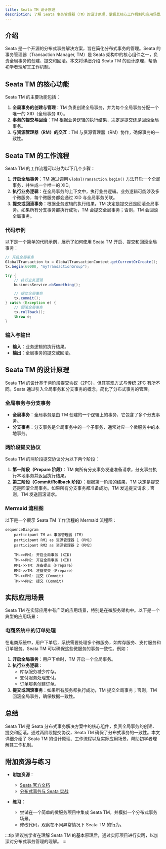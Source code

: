 ```yaml
---
title: Seata TM 设计原理
description: 了解 Seata 事务管理器（TM）的设计原理，掌握其核心工作机制和应用场景。
---
```


## 介绍

Seata 是一个开源的分布式事务解决方案，旨在简化分布式事务的管理。Seata 的事务管理器（Transaction Manager, TM）是 Seata 架构中的核心组件之一，负责全局事务的创建、提交和回滚。本文将详细介绍 Seata TM 的设计原理，帮助初学者理解其工作机制。

## Seata TM 的核心功能

Seata TM 的主要功能包括：

1. **全局事务的创建与管理**：TM 负责创建全局事务，并为每个全局事务分配一个唯一的 XID（全局事务 ID）。
2. **事务的提交与回滚**：TM 根据业务逻辑的执行结果，决定是提交还是回滚全局事务。
3. **与资源管理器（RM）的交互**：TM 与资源管理器（RM）协作，确保事务的一致性。

## Seata TM 的工作流程

Seata TM 的工作流程可以分为以下几个步骤：

1. **开启全局事务**：TM 通过调用 `GlobalTransaction.begin()` 方法开启一个全局事务，并生成一个唯一的 XID。
2. **执行业务逻辑**：在全局事务的上下文中，执行业务逻辑。业务逻辑可能涉及多个微服务，每个微服务都会通过 XID 与全局事务关联。
3. **提交或回滚事务**：根据业务逻辑的执行结果，TM 决定是提交还是回滚全局事务。如果所有分支事务都执行成功，TM 会提交全局事务；否则，TM 会回滚全局事务。

### 代码示例

以下是一个简单的代码示例，展示了如何使用 Seata TM 开启、提交和回滚全局事务：

```java
// 开启全局事务
GlobalTransaction tx = GlobalTransactionContext.getCurrentOrCreate();
tx.begin(60000, "myTransactionGroup");

try {
    // 执行业务逻辑
    businessService.doSomething();

    // 提交全局事务
    tx.commit();
} catch (Exception e) {
    // 回滚全局事务
    tx.rollback();
    throw e;
}
```

### 输入与输出

- **输入**：业务逻辑的执行结果。
- **输出**：全局事务的提交或回滚。

## Seata TM 的设计原理

Seata TM 的设计基于两阶段提交协议（2PC），但其实现方式与传统 2PC 有所不同。Seata 通过引入全局事务和分支事务的概念，简化了分布式事务的管理。

### 全局事务与分支事务

- **全局事务**：全局事务是由 TM 创建的一个逻辑上的事务，它包含了多个分支事务。
- **分支事务**：分支事务是全局事务中的一个子事务，通常对应一个微服务中的本地事务。

### 两阶段提交协议

Seata TM 的两阶段提交协议分为以下两个阶段：

1. **第一阶段（Prepare 阶段）**：TM 向所有分支事务发送准备请求，分支事务执行本地事务并返回执行结果。
2. **第二阶段（Commit/Rollback 阶段）**：根据第一阶段的结果，TM 决定是提交还是回滚全局事务。如果所有分支事务都准备成功，TM 发送提交请求；否则，TM 发送回滚请求。

### Mermaid 流程图

以下是一个展示 Seata TM 工作流程的 Mermaid 流程图：

```mermaid
sequenceDiagram
    participant TM as 事务管理器 (TM)
    participant RM1 as 资源管理器 1 (RM1)
    participant RM2 as 资源管理器 2 (RM2)

    TM->>RM1: 开启全局事务 (XID)
    TM->>RM2: 开启全局事务 (XID)
    RM1->>TM: 准备提交 (Prepare)
    RM2->>TM: 准备提交 (Prepare)
    TM->>RM1: 提交 (Commit)
    TM->>RM2: 提交 (Commit)
```

## 实际应用场景

Seata TM 在实际应用中有广泛的应用场景，特别是在微服务架构中。以下是一个典型的应用场景：

### 电商系统中的订单处理

在电商系统中，用户下单后，系统需要处理多个微服务，如库存服务、支付服务和订单服务。Seata TM 可以确保这些微服务的事务一致性。例如：

1. **开启全局事务**：用户下单时，TM 开启一个全局事务。
2. **执行业务逻辑**：
   - 库存服务减少库存。
   - 支付服务处理支付。
   - 订单服务创建订单。
3. **提交或回滚事务**：如果所有服务都执行成功，TM 提交全局事务；否则，TM 回滚全局事务，确保数据一致性。

## 总结

Seata TM 是 Seata 分布式事务解决方案中的核心组件，负责全局事务的创建、提交和回滚。通过两阶段提交协议，Seata TM 确保了分布式事务的一致性。本文详细介绍了 Seata TM 的设计原理、工作流程以及实际应用场景，帮助初学者理解其工作机制。

## 附加资源与练习

- **附加资源**：
  - [Seata 官方文档](https://seata.io/zh-cn/docs/overview/what-is-seata.html)
  - [分布式事务与 Seata 实战](https://time.geekbang.org/column/intro/100026801)

- **练习**：
  - 尝试在一个简单的微服务项目中集成 Seata TM，并模拟一个分布式事务场景。
  - 修改代码，观察在不同异常情况下 Seata TM 的行为。

:::tip
建议初学者在理解 Seata TM 的基本原理后，通过实际项目进行实践，以加深对分布式事务管理的理解。
:::